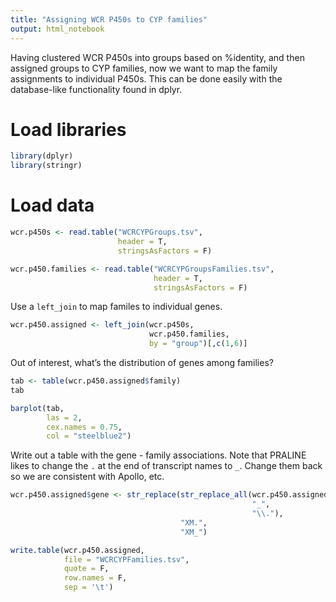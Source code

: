 ```yaml
---
title: "Assigning WCR P450s to CYP families"
output: html_notebook
---
```


Having clustered WCR P450s into groups based on %identity, and then assigned groups to CYP families, now we want to map the family assignments to individual P450s. This can be done easily with the database-like functionality found in dplyr.

# Load libraries

```r
library(dplyr)
library(stringr)
```

# Load data

```r
wcr.p450s <- read.table("WCRCYPGroups.tsv",
                        header = T,
                        stringsAsFactors = F)

wcr.p450.families <- read.table("WCRCYPGroupsFamilies.tsv",
                                header = T,
                                stringsAsFactors = F)
```

Use a `left_join` to map familes to individual genes.

```r
wcr.p450.assigned <- left_join(wcr.p450s, 
                               wcr.p450.families, 
                               by = "group")[,c(1,6)]

```

Out of interest, what's the distribution of genes among families?

```r
tab <- table(wcr.p450.assigned$family)
tab
```

```r
barplot(tab, 
        las = 2,
        cex.names = 0.75,
        col = "steelblue2")

```

Write out a table with the gene - family associations. Note that PRALINE likes to change the `.` at the end of transcript names to `_`. Change them back so we are consistent with Apollo, etc.

```r
wcr.p450.assigned$gene <- str_replace(str_replace_all(wcr.p450.assigned$gene, 
                                                      "_", 
                                                      "\\."), 
                                      "XM.", 
                                      "XM_")

```

```r
write.table(wcr.p450.assigned,
            file = "WCRCYPFamilies.tsv",
            quote = F,
            row.names = F,
            sep = '\t')
```

